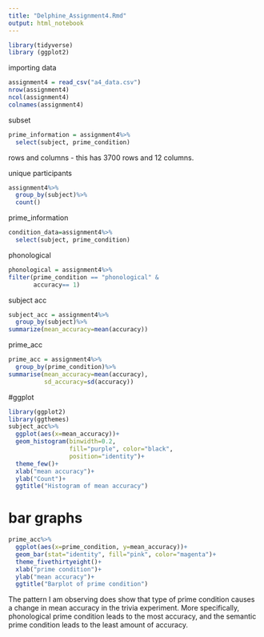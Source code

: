 ```yaml
---
title: "Delphine_Assignment4.Rmd"
output: html_notebook
---
```

```r
library(tidyverse)
library (ggplot2)
```
importing data
```r
assignment4 = read_csv("a4_data.csv")
nrow(assignment4)
ncol(assignment4)
colnames(assignment4)
```
subset
```r
prime_information = assignment4%>%
  select(subject, prime_condition)
```


rows and columns - this has 3700 rows and 12 columns.

unique participants
```r
assignment4%>%
  group_by(subject)%>%
  count()
```
prime_information
```r
condition_data=assignment4%>%
  select(subject, prime_condition)
```
phonological
```r
phonological = assignment4%>%
filter(prime_condition == "phonological" &
       accuracy== 1)
```
subject acc
```r
subject_acc = assignment4%>%
  group_by(subject)%>%
summarize(mean_accuracy=mean(accuracy))
```
prime_acc
```r
prime_acc = assignment4%>%
  group_by(prime_condition)%>%
summarise(mean_accuracy=mean(accuracy),
          sd_accuracy=sd(accuracy))
```
#ggplot
```r
library(ggplot2)
library(ggthemes)
subject_acc%>%
  ggplot(aes(x=mean_accuracy))+
  geom_histogram(binwidth=0.2,
                 fill="purple", color="black",
                 position="identity")+
  theme_few()+
  xlab("mean accuracy")+
  ylab("Count")+
  ggtitle("Histogram of mean accuracy")

```
# bar graphs
```r
prime_acc%>%
  ggplot(aes(x=prime_condition, y=mean_accuracy))+
  geom_bar(stat="identity", fill="pink", color="magenta")+
  theme_fivethirtyeight()+
  xlab("prime condition")+
  ylab("mean accuracy")+
  ggtitle("Barplot of prime condition")
```
The pattern I am observing does show that type of prime condition causes a change in mean accuracy in the trivia experiment. More specifically, phonological prime condition leads to the most accuracy, and the semantic prime condition leads to the least amount of accuracy.